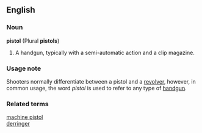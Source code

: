 ==English==
===Noun===
'''pistol''' (Plural '''pistols''')
# A handgun, typically with a semi-automatic action and a clip magazine.
===Usage note===
Shooters normally differentiate between a pistol and a [[revolver]], however, in common usage, the word ''pistol'' is used to refer to any type of [[handgun]].

===Related terms===
[[machine pistol]]<BR>
[[derringer]]
